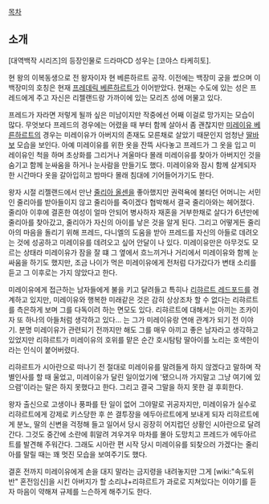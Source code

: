 [[목차]]

== 소개 ==
[대역백작 시리즈]의 등장인물로 드라마CD 성우는 [코야스 타케히토].

현 왕의 이복동생으로 전 왕자이자 현 베른하르트 공작. 이전에는 백장미 궁을 썼으며 이 백장미의 호칭은 현재 [[프레데릭 베른하르트]]가 이어받았다. 현재는 수도에 있는 성은 프레드에게 주고 자신은 리젤랜드랑 가까이에 있는 모리츠 성에 머물고 있다.

프레드가 자라면 저렇게 될까 싶은 미남이지만 작중에선 어째 이걸로 망가지는 모습이 많다. 무엇보다 프레드의 경우에는 어렸을 때 부터 함께 살아서 좀 괜찮지만 [[미레이유 베른하르트]]의 경우는 미레이유가 아버지의 존재도 모른채로 살았기 때문인지 엄청난 [[딸바보]] 모습을 보인다. 아예 미레이유를 위한 옷을 잔뜩 사다놓고 프레드가 그 옷을 입고 미레이유인 척을 하며 초상화를 그리거나 겨울마다 몰래 미레이유를 찾아가 아버지인 것을 숨기고 함께 눈싸움을 하거나 눈사람을 만들기도 했다. 미레이유와 잠시 함께 살게되자 한 시간마다 옷을 갈아입히고 밤마다 몰래 침대에 기어들어가기도 한다.

왕자 시절 리젤랜드에서 만난 [[줄리아 올센]]을 좋아했지만 권력욕에 불타던 어머니는 서민인 줄리아를 받아들이지 않고 줄리아를 죽이겠다 협박해서 결국 줄리아와는 헤어졌다. 줄리아 이후에 결혼한 여성이 얼마 안되어 병사하자 재혼을 거부한채로 살다가 6년만에 줄리아를 찾아갔고, 줄리아가 자신의 아이를 낳은 것을 알게 된다. 그리고 어떻게든 줄리아의 마음을 돌리기 위해 프레드, 다니엘의 도움을 받아 프레드를 자신의 아들로 데려오는 것에 성공하고 미레이유를 데려오고 싶어 안달이 나 있다. 미레이유만은 아무것도 모르는 상태라 미레이유가 잠을 잘 떄 그 옆에서 흐느끼거나 거리에서 미레이유와 함께 눈싸움을 하기도 했지만, 조금 나이가 먹은 미레이유에게 전처럼 다가갔다가 변태 소리를 듣고 그 이후로는 가지 않았다고 한다.

미레이유에게 접근하는 남자들에게 불을 키고 달려들고 특히나 [[리햐르트 레드포드]]를 경계하고 있지만, 미레이유와 행복한 미래같은 것은 감히 상상조차 할 수 없다는 리햐르트를 측은하게 보며 그를 다독이려 하는 면모도 있다. 리햐르트에 대해서는 아끼는 조카이자 또 하나의 아들처럼 생각하고 있다... 는 그가 미레이유랑 연애 관계가 되기 전 이야기. 분명 미레이유가 관련되기 전까지만 해도 그를 매우 아끼고 좋은 남자라고 생각하고 있었지만 리햐르트가 미레이유의 호위를 맡은 순간 호시탐탐 딸아이를 노리는 호색한이라는 인식이 붙어버렸다.

리햐르트가 시아란으로 떠나기 전 절대로 미레이유를 말려들게 하지 않겠다고 말하며 작별인사를 할 때 울었고, 미레이유가 달린 일이었기에 '됐으니까 가지말고 그냥 여기에 있으렴'이라는 말은 하지 못했다고 한다. 그리고 결국 그말을 하지 못한 걸 후회한다.

왕자 출신으로 고생이나 풍파를 탄 일이 없어 그야말로 귀공자지만, 미레이유가 실수로 리햐르트에게 강제로 키스당한 후 쓴 결투장을 에두아르트에게 보내게 되자 리햐르트에게 분노, 딸의 신변을 걱정해 들고 일어서 당시 굉장히 어지럽던 상황인 시아란으로 달려간다. 그것도 중간에 소란에 휘말려 겨우겨우 마차를 몰아 도망치고 프레드가 에두아르트를 발견해 주워간다. 그래도 시아란 편 시작 당시 미레이유를 되찾으러 가겠다는 줄리아를 말릴 때는 꽤 멋진 모습을 보여주기도 했다.

결혼 전까지 미레이유에게 손을 대지 말라는 금지령을 내려놓지만 그게 [wiki:"속도위반" 혼전임신]을 시킨 아버지가 할 소리냐+리햐르트가 과로로 지쳐있다는 이야기를 듣자 마음이 약해져 규제를 느슨하게 해주기도 한다.
